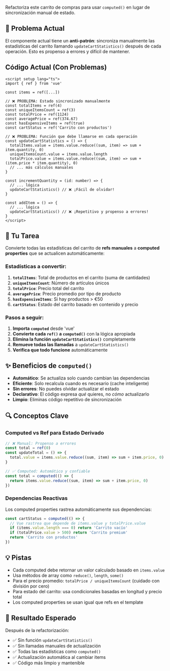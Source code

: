 Refactoriza este carrito de compras para usar `computed()` en lugar de sincronización manual de estado.

## 🚨 Problema Actual

El componente actual tiene un **anti-patrón**: sincroniza manualmente las estadísticas del carrito llamando `updateCartStatistics()` después de cada operación. Esto es propenso a errores y difícil de mantener.

## Código Actual (Con Problemas)

```vue
<script setup lang="ts">
import { ref } from 'vue'

const items = ref([...])

// ❌ PROBLEMA: Estado sincronizado manualmente
const totalItems = ref(4)
const uniqueItemsCount = ref(3)
const totalPrice = ref(1124)
const averagePrice = ref(374.67)
const hasExpensiveItems = ref(true)
const cartStatus = ref('Carrito con productos')

// ❌ PROBLEMA: Función que debe llamarse en cada operación
const updateCartStatistics = () => {
  totalItems.value = items.value.reduce((sum, item) => sum + item.quantity, 0)
  uniqueItemsCount.value = items.value.length
  totalPrice.value = items.value.reduce((sum, item) => sum + (item.price * item.quantity), 0)
  // ... más cálculos manuales
}

const incrementQuantity = (id: number) => {
  // ... lógica
  updateCartStatistics() // ❌ ¡Fácil de olvidar!
}

const addItem = () => {
  // ... lógica
  updateCartStatistics() // ❌ ¡Repetitivo y propenso a errores!
}
</script>
```

## 🎯 Tu Tarea

Convierte todas las estadísticas del carrito de **refs manuales** a **computed properties** que se actualicen automáticamente:

### Estadísticas a convertir:

1. **`totalItems`**: Total de productos en el carrito (suma de cantidades)
2. **`uniqueItemsCount`**: Número de artículos únicos
3. **`totalPrice`**: Precio total del carrito
4. **`averagePrice`**: Precio promedio por tipo de producto
5. **`hasExpensiveItems`**: Si hay productos > €50
6. **`cartStatus`**: Estado del carrito basado en contenido y precio

### Pasos a seguir:

1. **Importa `computed`** desde 'vue'
2. **Convierte cada `ref()` a `computed()`** con la lógica apropiada
3. **Elimina la función `updateCartStatistics()`** completamente
4. **Remueve todas las llamadas** a `updateCartStatistics()`
5. **Verifica que todo funcione** automáticamente

## ✨ Beneficios de `computed()`

- **Automático**: Se actualiza solo cuando cambian las dependencias
- **Eficiente**: Solo recalcula cuando es necesario (cache inteligente)
- **Sin errores**: No puedes olvidar actualizar el estado
- **Declarativo**: El código expresa _qué_ quieres, no _cómo_ actualizarlo
- **Limpio**: Eliminas código repetitivo de sincronización

## 🔍 Conceptos Clave

### Computed vs Ref para Estado Derivado

```js
// ❌ Manual: Propenso a errores
const total = ref(0)
const updateTotal = () => {
  total.value = items.value.reduce((sum, item) => sum + item.price, 0)
}

// ✅ Computed: Automático y confiable
const total = computed(() => {
  return items.value.reduce((sum, item) => sum + item.price, 0)
})
```

### Dependencias Reactivas

Los computed properties rastrea automáticamente sus dependencias:

```js
const cartStatus = computed(() => {
  // Vue rastrea que depende de items.value y totalPrice.value
  if (items.value.length === 0) return 'Carrito vacío'
  if (totalPrice.value > 500) return 'Carrito premium'
  return 'Carrito con productos'
})
```

## 💡 Pistas

- Cada computed debe retornar un valor calculado basado en `items.value`
- Usa métodos de array como `reduce()`, `length`, `some()`
- Para el precio promedio: `totalPrice / uniqueItemsCount` (cuidado con división por cero)
- Para estado del carrito: usa condicionales basadas en longitud y precio total
- Los computed properties se usan igual que refs en el template

## 🚀 Resultado Esperado

Después de la refactorización:

- ✅ Sin función `updateCartStatistics()`
- ✅ Sin llamadas manuales de actualización
- ✅ Todas las estadísticas como `computed()`
- ✅ Actualización automática al cambiar items
- ✅ Código más limpio y mantenible
